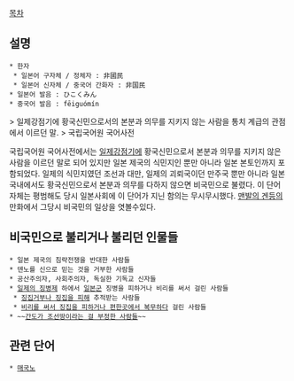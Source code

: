 [[목차]]

== 설명 ==
 * 한자
  * 일본어 구자체 / 정체자 : 非國民
  * 일본어 신자체 / 중국어 간화자 : 非国民 
 * 일본어 발음 : ひこくみん {{{[히코쿠민]}}}
 * 중국어 발음 : fēiguómín {{{[페이궈민]}}}

> 일제강점기에 황국신민으로서의 본분과 의무를 지키지 않는 사람을 통치 계급의 관점에서 이르던 말.
> 국립국어원 국어사전

국립국어원 국어사전에서는 [[일제강점기]]에 황국신민으로서 본분과 의무를 지키지 않은 사람을 이르던 말로 되어 있지만 일본 제국의 식민지인 뿐만 아니라 일본 본토인까지 포함되었다. 일제의 식민지였던 조선과 대만, 일제의 괴뢰국이던 만주국 뿐만 아니라 일본 국내에서도 황국신민으로서 본분과 의무를 다하지 않으면 비국민으로 불렸다. 이 단어 자체는 평범해도 당시 일본사회에 이 단어가 지닌 함의는 무시무시했다.  [[맨발의 겐]]등의 만화에서 그당시 비국민의 일상을 엿볼수있다. 

== 비국민으로 불리거나 불리던 인물들 ==
 * 일본 제국의 침략전쟁을 반대한 사람들
 * 덴노를 신으로 믿는 것을 거부한 사람들
 * 공산주의자, 사회주의자, 독실한 기독교 신자들
 * [[징병제/일본|일제의 징병제]] 하에서 [[일본군]] 징병을 피하거나 비리를 써서 걸린 사람들
  * [[병역기피|징집거부나 징집을 피해]] 추적받는 사람들
  * [[병역비리|비리를 써서 징집을 피하거나 편한곳에서 복무]]하다 걸린 사람들
 * ~~[[이덕일|간도가 조선땅이라는 걸 부정한 사람들]]~~

== 관련 단어 ==
 * [[매국노]]


